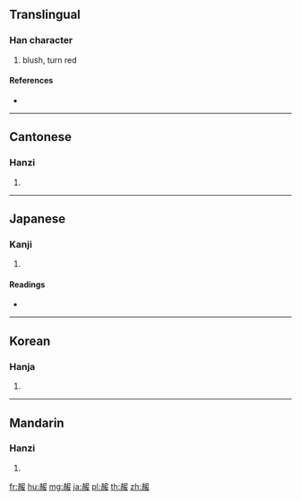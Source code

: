 {{character info/new}}
==Translingual==

===Han character===
{{Han char|rn=155|rad=赤|as=05|sn=12|canj=GCSLE|four=47347|ids=⿰赤𠬝}}

# blush, turn red

====References====
* {{Han ref|kx=1214.030|dkj=37001|dj=1682.020|hdz=53507.080|uh=8D67|ud=36199|bh=B369|bd=45929}}

----

==Cantonese==

===Hanzi===
{{yue-hanzi|jyut=|y=naan5}}

# {{defn|lang=yue|sort=赤05}}

----

==Japanese==

===Kanji===
{{ja-kanji|grade=|rs=赤05}}

# {{defn|lang=ja|sort=赤05}}

====Readings====
* {{ja-readings|on=[[たん]] (tan), [[だん]] (dan)|kun=[[あからめる]] (akarameru)|nanori=}}

----

==Korean==

===Hanja===
{{ko-hanja|hangeul=난|eumhun=|rv=nan|mr=nan|y=nan}}

# {{defn|lang=ko|sort=赤05}}

----

==Mandarin==

===Hanzi===
{{cmn-hanzi|pin=[[nǎn]] ([[nan3]]), [[tóng]] ([[tong2]])|wg=nan<sup>3</sup>, t'ung<sup>2</sup>}}

# {{defn|lang=cmn|sort=赤05}}

[[fr:赧]]
[[hu:赧]]
[[mg:赧]]
[[ja:赧]]
[[pl:赧]]
[[th:赧]]
[[zh:赧]]